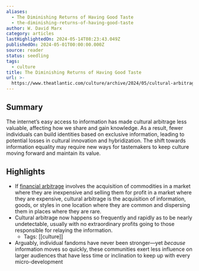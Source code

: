 ```yaml
---
aliases:
  - The Diminishing Returns of Having Good Taste
  - the-diminishing-returns-of-having-good-taste
author: W. David Marx
category: articles
lastHighlightedOn: 2024-05-14T08:23:43.049Z
publishedOn: 2024-05-01T00:00:00.000Z
source: reader
status: seedling
tags:
  - culture
title: The Diminishing Returns of Having Good Taste
url: >-
  https://www.theatlantic.com/culture/archive/2024/05/cultural-arbitrage-good-taste/678244/
---
```

## Summary

The internet’s easy access to information has made cultural arbitrage less valuable, affecting how we share and gain knowledge. As a result, fewer individuals can build identities based on exclusive information, leading to potential losses in cultural innovation and hybridization. The shift towards information equality may require new ways for tastemakers to keep culture moving forward and maintain its value.

## Highlights

- If [financial arbitrage](https://www.theatlantic.com/business/archive/2011/09/arbitrage-in-the-internet-age/245576/) involves the acquisition of commodities in a market where they are inexpensive and selling them for profit in a market where they are expensive, cultural arbitrage is the acquisition of information, goods, or styles in one location where they are common and dispersing them in places where they are rare.
- Cultural arbitrage now happens so frequently and rapidly as to be nearly undetectable, usually with no extraordinary profits going to those responsible for relaying the information.
    - Tags: [[culture]]
- Arguably, individual fandoms have never been stronger—yet _because_ information moves so quickly, these communities exert less influence on larger audiences that have less time or inclination to keep up with every micro-development

